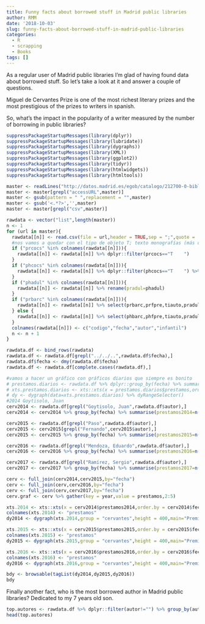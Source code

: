 ```yaml
---
title: Funny facts about borrowed stuff in Madrid public libraries
author: RMM
date: '2018-10-03'
slug: funny-facts-about-borrowed-stuff-in-madrid-public-libraries
categories:
  - R
  - scrapping
  - Books
tags: []
---
```


As a regular user of Madrid public libraries I'm glad of having found data about borrowed stuff.
So let's take a look at it and answer a couple of questions.

Miguel de Cervantes Prize is one of the most richest literary prizes and the most prestigious of the prizes to writers in spanish.

So, what's the impact in the popularity of a writer measured by the number of borrowing in public libraries?

```r
suppressPackageStartupMessages(library(dplyr))
suppressPackageStartupMessages(library(lubridate))
suppressPackageStartupMessages(library(dygraphs))
suppressPackageStartupMessages(library(XML))
suppressPackageStartupMessages(library(ggplot2))
suppressPackageStartupMessages(library(tidyr))
suppressPackageStartupMessages(library(htmlwidgets))
suppressPackageStartupMessages(library(htmltools))

master <- readLines("http://datos.madrid.es/egob/catalogo/212700-0-bibliotecas-prestamos-historico.dcat")
master <- master[grepl("accessURL",master)]
master <- gsub(pattern = " ",replacement = "",master)
master <- gsub('<.*?>','',master)
master <- master[grepl("csv",master)]

rawdata <- vector("list",length(master))
n <- 1
for (url in master){
  rawdata[[n]] <- read.csv(file = url,header = TRUE,sep = ";",quote = '"',fileEncoding = "latin1",colClasses = "character")
  #nos vamos a quedar con el tipo de objeto T; texto monografías (más o menos libros)
  if ("prcocs" %in% colnames(rawdata[[n]])){
    rawdata[[n]] <- rawdata[[n]] %>% dplyr::filter(prcocs=="T    ")
  }
  if ("phcocs" %in% colnames(rawdata[[n]])){
    rawdata[[n]] <- rawdata[[n]] %>% dplyr::filter(phcocs=="T    ") %>% rename(prcocs=phcocs)
  }
  if ("phadul" %in% colnames(rawdata[[n]])){
    rawdata[[n]] <- rawdata[[n]] %>% rename(pradul=phadul)
  }
  if ("prbarc" %in% colnames(rawdata[[n]])){
    rawdata[[n]] <- rawdata[[n]] %>% select(prbarc,prfpre,tiauto,pradul)
  } else {
    rawdata[[n]] <- rawdata[[n]] %>% select(phbarc,phfpre,tiauto,pradul)
  }
  colnames(rawdata[[n]]) <- c("codigo","fecha","autor","infantil")
  n <- n + 1
}

rawdata.df <- bind_rows(rawdata)
rawdata.df <- rawdata.df[grepl("../../..",rawdata.df$fecha),]
rawdata.df$fecha <- dmy(rawdata.df$fecha)
rawdata.df <- rawdata.df[complete.cases(rawdata.df),]

#vamos a hacer un gráfico con gráficos diarios que siempre es bonito
# prestamos.diarios <- rawdata.df %>% dplyr::group_by(fecha) %>% summarise(prestamos=n())
# xts.prestamos.diarios <- xts::xts(x = prestamos.diarios$prestamos,order.by = prestamos.diarios$fecha)
# dy <- dygraph(data=xts.prestamos.diarios) %>% dyRangeSelector()
#2014 Goytisolo, Juan
cerv2014 <- rawdata.df[grepl("Goytisolo, Juan",rawdata.df$autor),]
cerv2014 <- cerv2014 %>% group_by(fecha) %>% summarise(prestamos2014=n())

cerv2015 <- rawdata.df[grepl("Paso",rawdata.df$autor),]
cerv2015 <- cerv2015[grepl("Fernando",cerv2015$autor),]
cerv2015 <- cerv2015 %>% group_by(fecha) %>% summarise(prestamos2015=n())

cerv2016 <- rawdata.df[grepl("Mendoza, Eduardo",rawdata.df$autor),]
cerv2016 <- cerv2016 %>% group_by(fecha) %>% summarise(prestamos2016=n())

cerv2017 <- rawdata.df[grepl("Ramírez, Sergio",rawdata.df$autor),]
cerv2017 <- cerv2017 %>% group_by(fecha) %>% summarise(prestamos2017=n())

cerv <- full_join(cerv2014,cerv2015,by="fecha")
cerv <- full_join(cerv,cerv2016,by="fecha")
cerv <- full_join(cerv,cerv2017,by="fecha")
cerv.graf <- cerv %>% gather(key = year,value = prestamos,2:5)

xts.2014 <- xts::xts(x = cerv2014$prestamos2014,order.by = cerv2014$fecha)
colnames(xts.2014) <- "prestamos"
dy2014 <- dygraph(xts.2014,group = "cervantes",height = 400,main="Premio Cervantes 2014 - Juan Goytisolo") %>% dyEvent("2014-11-24","Fallo") %>% dyEvent("2015-04-23","Entrega") %>% dyEvent("2017-06-04","Muerte") %>% dyRangeSelector() %>% dySeries(name = "prestamos",label = "Juan Goytisolo") %>% dyOptions(stepPlot = TRUE)

xts.2015 <- xts::xts(x = cerv2015$prestamos2015,order.by = cerv2015$fecha)
colnames(xts.2015) <- "prestamos"
dy2015 <- dygraph(xts.2015,group = "cervantes",height = 400,main="Premio Cervantes 2015 - Fernando del Paso") %>% dyEvent("2015-11-12","Fallo") %>% dyEvent("2016-04-23","Entrega") %>% dyRangeSelector() %>% dySeries(name = "prestamos",label = "Fernado del Paso") %>% dyOptions(stepPlot = TRUE)

xts.2016 <- xts::xts(x = cerv2016$prestamos2016,order.by = cerv2016$fecha)
colnames(xts.2016) <- "prestamos"
dy2016 <- dygraph(xts.2016,group = "cervantes",height = 400,main="Premio Cervantes 2016 - Eduardo Mendoza") %>% dyEvent("2016-11-30","Fallo") %>% dyEvent("2017-04-23","Entrega") %>% dyRangeSelector() %>% dySeries(name = "prestamos",label = "Eduardo Mendoza") %>% dyOptions(stepPlot = TRUE)

bdy <- browsable(tagList(dy2014,dy2015,dy2016))
bdy
```


Finally another fact, who is the most borrowed author in Madrid public libraries? Dedicated to my 7 years old son.

```r
top.autores <- rawdata.df %>% dplyr::filter(autor!="") %>% group_by(autor) %>% summarise(total=100*n()/nrow(rawdata.df)) %>% arrange(-total)
head(top.autores)
```